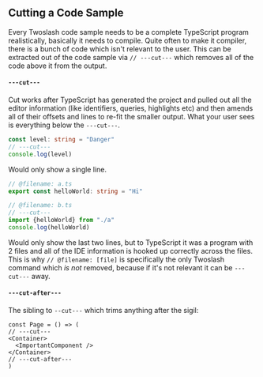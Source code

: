 ## Cutting a Code Sample

Every Twoslash code sample needs to be a complete TypeScript program realistically, basically it needs to compile. Quite often to make it compiler, there is a bunch of code which isn't relevant to the user. This can be extracted out of the code sample via `// ---cut---` which removes all of the code above it from the output.

#### `---cut---`

Cut works after TypeScript has generated the project and pulled out all the editor information (like identifiers, queries, highlights etc) and then amends all of their offsets and lines to re-fit the smaller output. What your user sees is everything below the `---cut---`.

```ts twoslash
const level: string = "Danger"
// ---cut---
console.log(level)
```

Would only show a single line.

```ts twoslash
// @filename: a.ts
export const helloWorld: string = "Hi"

// @filename: b.ts
// ---cut---
import {helloWorld} from "./a"
console.log(helloWorld)
```

Would only show the last two lines, but to TypeScript it was a program with 2 files and all of the IDE information is hooked up correctly across the files. This is why `// @filename: [file]` is specifically the only Twoslash command which _is not_ removed, because if it's not relevant it can be `---cut---` away.

#### `---cut-after---`

The sibling to `--cut---` which trims anything after the sigil:

```tsx twoslash
const Page = () => (
// ---cut---
<Container>
  <ImportantComponent />
</Container>
// ---cut-after---
)
```


